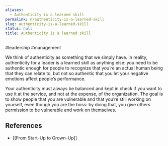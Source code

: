 ```yaml
---
aliases:
  - Authenticity is a learned skill
permalink: n/authenticity-is-a-learned-skill
slug: authenticity-is-a-learned-skill
status: null
title: Authenticity is a learned skill
---
```

#leadership #management

We think of authenticity as something that we simply have. In reality, authenticity for a leader is a learned skill as anything else: you need to be authentic enough for people to recognize that you’re an actual human being that they can relate to, but not so authentic that you let your negative emotions affect people’s performance.

Your authenticity must always be balanced and kept in check if you want to use it at the service, and not at the expense, of the organization. The goal is to show people that you are vulnerable and that you’re still working on yourself, even though you are the boss: by doing that, you give others permission to be vulnerable and work on themselves.

## References

- [[From Start-Up to Grown-Up]]
